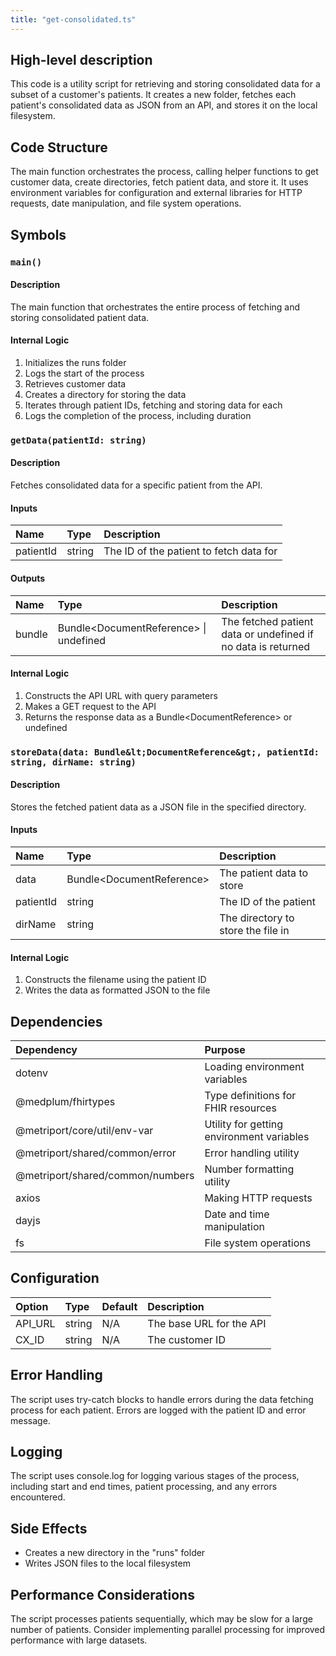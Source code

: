 ```yaml
---
title: "get-consolidated.ts"
---
```


## High-level description
This code is a utility script for retrieving and storing consolidated data for a subset of a customer's patients. It creates a new folder, fetches each patient's consolidated data as JSON from an API, and stores it on the local filesystem.

## Code Structure
The main function orchestrates the process, calling helper functions to get customer data, create directories, fetch patient data, and store it. It uses environment variables for configuration and external libraries for HTTP requests, date manipulation, and file system operations.

## Symbols

### `main()`
#### Description
The main function that orchestrates the entire process of fetching and storing consolidated patient data.

#### Internal Logic
1. Initializes the runs folder
2. Logs the start of the process
3. Retrieves customer data
4. Creates a directory for storing the data
5. Iterates through patient IDs, fetching and storing data for each
6. Logs the completion of the process, including duration

### `getData(patientId: string)`
#### Description
Fetches consolidated data for a specific patient from the API.

#### Inputs
| Name | Type | Description |
|:-----|:-----|:------------|
| patientId | string | The ID of the patient to fetch data for |

#### Outputs
| Name | Type | Description |
|:-----|:-----|:------------|
| bundle | Bundle&lt;DocumentReference&gt; \| undefined | The fetched patient data or undefined if no data is returned |

#### Internal Logic
1. Constructs the API URL with query parameters
2. Makes a GET request to the API
3. Returns the response data as a Bundle&lt;DocumentReference&gt; or undefined

### `storeData(data: Bundle&lt;DocumentReference&gt;, patientId: string, dirName: string)`
#### Description
Stores the fetched patient data as a JSON file in the specified directory.

#### Inputs
| Name | Type | Description |
|:-----|:-----|:------------|
| data | Bundle&lt;DocumentReference&gt; | The patient data to store |
| patientId | string | The ID of the patient |
| dirName | string | The directory to store the file in |

#### Internal Logic
1. Constructs the filename using the patient ID
2. Writes the data as formatted JSON to the file

## Dependencies
| Dependency | Purpose |
|:-----------|:--------|
| dotenv | Loading environment variables |
| @medplum/fhirtypes | Type definitions for FHIR resources |
| @metriport/core/util/env-var | Utility for getting environment variables |
| @metriport/shared/common/error | Error handling utility |
| @metriport/shared/common/numbers | Number formatting utility |
| axios | Making HTTP requests |
| dayjs | Date and time manipulation |
| fs | File system operations |

## Configuration
| Option | Type | Default | Description |
|:-------|:-----|:--------|:------------|
| API_URL | string | N/A | The base URL for the API |
| CX_ID | string | N/A | The customer ID |

## Error Handling
The script uses try-catch blocks to handle errors during the data fetching process for each patient. Errors are logged with the patient ID and error message.

## Logging
The script uses console.log for logging various stages of the process, including start and end times, patient processing, and any errors encountered.

## Side Effects
- Creates a new directory in the "runs" folder
- Writes JSON files to the local filesystem

## Performance Considerations
The script processes patients sequentially, which may be slow for a large number of patients. Consider implementing parallel processing for improved performance with large datasets.